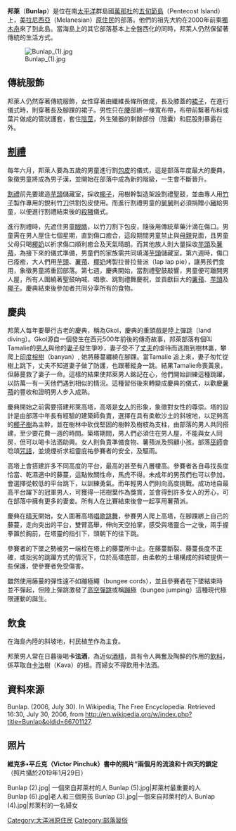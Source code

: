 '''邦萊'''（'''Bunlap'''）是位在南[[太平洋|太平洋]]群島國[[萬那杜|萬那杜]]的[[五旬節島|五旬節島]]（Pentecost Island）上，[[美拉尼西亞|美拉尼西亞]]（Melanesian）[[原住民|原住民]]的部落。他們的祖先大約在2000年前乘[[獨木舟|獨木舟]]來了到此島。當海島上的其它部落基本上全盤西化的同時，邦萊人仍然保留著傳統的生活方式。

[[File:Bunlap_(1).jpg|thumb]]

==傳統服飾==
邦萊人仍然穿著傳統服飾，女性穿著由纖維長條所做成，長及膝蓋的[[裙子|裙子]]，在進行儀式時，則穿著長及腳踝的裙子。男性只在[[腰|腰]]部綁一條寬布帶，布帶前繫著布料或葉片做成的管狀護套，套住[[陰莖|陰莖]]，外生殖器的剩餘部份（陰囊）和屁股則暴露在外。


== [[割禮|割禮]] ==
每年六月，邦萊人要為五歲的男童進行割[[包皮|包皮]]的儀式，這是部落年度最大的慶典，象徵男童將成為男子漢，並開始在部落中成為新的階級，一生會不斷晉升。

[[割禮|割禮]]前先要建造[[芋頭|芋頭]]儲藏室，採收[[椰子|椰子]]，用樹幹製造架設割禮聖鼓，並由專人用[[竹子|竹子]]製作專用的銳利竹[[刀|刀]]供割包皮使用。而進行割禮男童的[[舅舅|舅舅]]則必須捐贈小[[豬|豬]]給男童，以便進行割禮結束後的[[殺豬|殺豬]]儀式。

進行割禮時，先遮住男童[[眼睛|眼睛]]，以竹刀割下包皮，隨後用傳統草藥汁滴在傷口。男童需在男人屋住七個星期，直到傷口癒合，這段期間男童禁止與[[母親|母親]]見面，且男童父母只喝[[椰奶|椰奶]]以祈求傷口順利癒合及天氣晴朗。而其他族人則大量採收[[芋頭|芋頭]]及[[薯蕷|薯蕷]]，為接下來的儀式準備，男童們的家族需共同填滿[[芋頭|芋頭]]儲藏室。第六週時，傷口已痊癒，大人們用[[芋頭|芋頭]]、[[薯蕷|薯蕷]]、[[椰奶|椰奶]]烤製拉普拉普派（lap lap pie），讓男孩們食用，象徵男童將重回部落。第七週，慶典開始，當割禮聖鼓敲響，男童便可離開男人屋，所有人圍繞著聖鼓吶喊、唱歌、跳割禮舞慶祝，並貢獻巨大的[[薯蕷|薯蕷]]、[[芋頭|芋頭]]及[[椰子|椰子]]。慶典結束後參加者共同分享所有的食物。

== 慶典 ==
邦萊人每年要舉行古老的慶典，稱為Gkol，慶典的重頭戲是陸上彈跳〔land diving〕。Gkol源自一個發生在西元500年前後的傳奇故事，邦萊部落有個叫Tamalie的[[男人|男人]]與他的[[妻子|妻子]]發生爭吵，妻子受不了[[丈夫|丈夫]]的虐待而逃跑到樹林裏，攀爬上[[印度榕樹|印度榕樹]]（banyan）, 她將藤蔓纏繞在腳踝。當Tamalie 追上來，妻子匆忙從樹上跳下，丈夫不知道妻子做了防護，也跟著縱身一跳。結果Tamalie命喪黃泉，但藤蔓救了妻子一命。這樣的結果使邦萊男人銘記在心，他們開始訓練這種跳躍，以防萬一有一天他們遇到相似的情況。這種習俗後來轉變成慶典的儀式，以歡慶[[薯蕷|薯蕷]]的豐收和證明男人步入成熟。

慶典開始之前需要搭建邦萊高塔，高塔是[[女人|女人]]的形象，象徵對女性的尊崇。塔的設計是由部落中年長有經驗的建築師負責，選擇在具有柔軟沙土的斜坡地，以足夠高的[[椰子樹|椰子樹]]為主幹，並在樹林中砍伐堅固的樹幹及樹枝為支柱，由部落的男人共同搭建，至少要花費一週的時間。築塔期間，男人們必須住在男人屋，不能與女人同房，但可以喝卡法酒{{Ref|R01}}助興。女人則負責準備食物、薯蕷派及照顧小孩。部落[[巫師|巫師]]會唸頌[[咒語|咒語]]，並燒煙祈求祖靈庇祐參賽者的安全，及驅雨。

高塔上會搭建許多不同高度的平台，最高的甚至有八層樓高。參賽者各自尋找長度恰當、乾濕適中的藤蔓，這點攸關性命，馬虎不得。未成年的男孩們也可以參加，會選擇從較低的平台跳下，以訓練勇氣。而年輕男人們則向高度挑戰。成功地自最高平台躍下的冠軍男人，可獲得一把樹葉作為獎賞，並會得到許多女人的芳心，可在部落中擁有更多的妻妾。所有人在比賽結束後會一起享用薯蕷派。

慶典在[[晴天|晴天]]開始，女人圍著高塔[[唱歌|唱歌]][[跳舞|跳舞]]，參賽男人爬上高塔，在腳踝綁上自己的藤蔓，走向突出的平台，雙臂高舉，伸向天空拍掌，感受與塔靈合一之後，兩手握拳置於胸前，在塔靈的指引下，頭朝下的往下跳。

參賽者的下墜之勢被另一端栓在塔上的藤蔓所中止。在藤蔓斷裂、藤蔓長度不正確，或拙劣的跳躍方式的情況下，位於高塔底部，由柔軟的土壤構成的斜坡提供一些保護，使參賽者免受傷害。

雖然使用藤蔓的彈性遠不如蹦極繩（bungee cords），並且參賽者在下墜結束時並不彈起，但陸上彈跳激發了[[高空彈跳|高空彈跳]]或稱[[蹦極|蹦極]]（bungee jumping）這種現代極限運動的誕生。

== 飲食 ==
在海島內陸的斜坡地，村民植[[芋|芋]]作為主食。

邦萊男人常在日暮後喝{{Note|R01}}'''卡法酒'''，為近似[[酒精|酒精]]，具有令人興奮及陶醉的作用的[[飲料|飲料]]，係萃取自[[卡法|卡法]]樹（Kava）的根。而婦女不得飲用卡法酒。

==資料來源==
Bunlap. (2006, July 30). In Wikipedia, The Free Encyclopedia. Retrieved 16:30, July 30, 2006, from http://en.wikipedia.org/w/index.php?title=Bunlap&oldid=66701127.

==照片==
'''維克多•平丘克（Victor Pinchuk）書中的照片“兩個月的流浪和十四天的鎖定''' （照片攝於2019年1月29日）
<gallery widths="200px" heights="210px" class="center">
Bunlap (2).jpg| 一個來自邦萊村的人
Bunlap (5).jpg|邦萊村最重要的人 <br>
Bunlap (6).jpg|老人和三個男孩
Bunlap (3).jpg|一個來自邦萊村的人
Bunlap (4).jpg|邦萊村的一名婦女
</gallery>

[[Category:大洋洲原住民|Category:大洋洲原住民]]
[[Category:部落習俗|Category:部落習俗]]